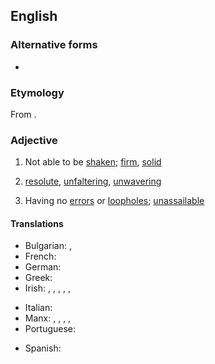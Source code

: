 ==English==

===Alternative forms===
* {{alter|en|unshakeable}}

===Etymology===
From {{af|en|un-|shake|-able}}.

===Adjective===
{{en-adj}}

# Not able to be [[shaken]]; [[firm]], [[solid]]
#: {{ant|en|shakable}}
# [[resolute]], [[unfaltering]], [[unwavering]]
# {{lb|en|figuratively}} Having no [[error]]s or [[loophole]]s; [[unassailable]]

====Translations====
{{trans-top|not able to be shaken}}
* Bulgarian: {{t+|bg|непоклатим}}, {{t+|bg|непоколебим}}
* French: {{t+|fr|inébranlable}}
* German: {{t+|de|unerschütterlich}}
* Greek: {{t+|el|ακατάλυτος}}
* Irish: {{t|ga|daingean}}, {{t|ga|diongbháilte}}, {{t|ga|docht}}, {{t|ga|dochorraithe}}, {{t|ga|dobhogtha}}, {{t|ga|dochumhscaithe}}
{{trans-mid}}
* Italian: {{t+|it|incrollabile}}
* Manx: {{t|gv|neuchorragh}}, {{t|gv|do-leaystey}}, {{t|gv|do-chraa}}, {{t|gv|do-voirey}} {{qualifier|of person}}, {{t|gv|do-heiy}} {{qualifier|of person}}
* Portuguese: {{t+|pt|inabalável}}
{{trans-bottom}}

{{trans-top|not able to be shaken}}
* Spanish: {{t+|es|inquebrantable}}
{{trans-mid}}
{{trans-bottom}}